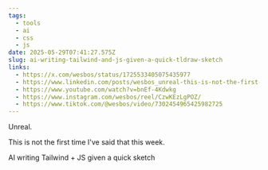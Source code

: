 ```yaml
---
tags:
  - tools
  - ai
  - css
  - js
date: 2025-05-29T07:41:27.575Z
slug: ai-writing-tailwind-and-js-given-a-quick-tldraw-sketch
links:
  - https://x.com/wesbos/status/1725533405075435977
  - https://www.linkedin.com/posts/wesbos_unreal-this-is-not-the-first-time-ive-activity-7131300202128293888-K7Ev/?trk=public_profile_like_view
  - https://www.youtube.com/watch?v=bnEf-4Kdwkg
  - https://www.instagram.com/wesbos/reel/CzwKEzLgPOZ/
  - https://www.tiktok.com/@wesbos/video/7302454965425982725
---
```


Unreal.

This is not the first time I've said that this week.

AI writing Tailwind + JS given a quick sketch
